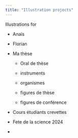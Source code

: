 ```yaml
---
title: "Illustration projects"
---
```


Illustrations for

-   Anaïs

-   Florian

-   Ma thèse

    -   Oral de thèse

    -   instruments

    -   organismes

    -   figures de thèse

    -   figures de conférence

-   Cours étudiants crevettes

-   Fete de la science 2024

-   
